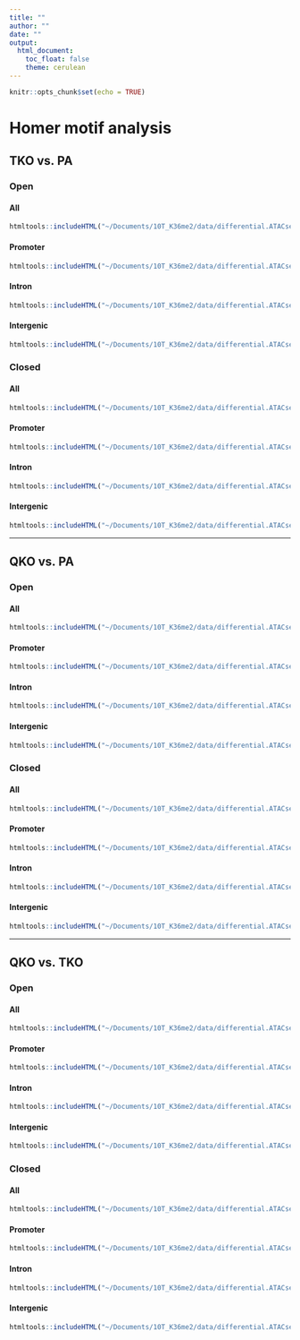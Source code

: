 ```yaml
---
title: ""
author: ""
date: ""
output:
  html_document:
    toc_float: false 
    theme: cerulean
---
```


```r
knitr::opts_chunk$set(echo = TRUE)
```

# Homer motif analysis {.tabset .tabset-pills}

## TKO vs. PA {.tabset .tabset-pills}

### Open {.tabset}

#### All

```r
htmltools::includeHTML("~/Documents/10T_K36me2/data/differential.ATACseq.regions/TKO_cf_PA_logFC_3/HOMER.out/open_peaks.all/knownResults.open_peaks.html")
```

#### Promoter

```r
htmltools::includeHTML("~/Documents/10T_K36me2/data/differential.ATACseq.regions/TKO_cf_PA_logFC_3/HOMER.out/open_peaks.promoter/knownResults.html")
```

#### Intron

```r
htmltools::includeHTML("~/Documents/10T_K36me2/data/differential.ATACseq.regions/TKO_cf_PA_logFC_3/HOMER.out/open_peaks.intron/knownResults.html")
```

#### Intergenic

```r
htmltools::includeHTML("~/Documents/10T_K36me2/data/differential.ATACseq.regions/TKO_cf_PA_logFC_3/HOMER.out/open_peaks.intergenic/knownResults.html")
```

### Closed {.tabset}

#### All

```r
htmltools::includeHTML("~/Documents/10T_K36me2/data/differential.ATACseq.regions/TKO_cf_PA_logFC_3/HOMER.out/closed_peaks.all/homer.motifs.out.closed.peaks/knownResults.closed_peaks.html")
```

#### Promoter

```r
htmltools::includeHTML("~/Documents/10T_K36me2/data/differential.ATACseq.regions/TKO_cf_PA_logFC_3/HOMER.out/closed_peaks.promoter/knownResults.html")
```

#### Intron

```r
htmltools::includeHTML("~/Documents/10T_K36me2/data/differential.ATACseq.regions/TKO_cf_PA_logFC_3/HOMER.out/closed_peaks.intron/knownResults.html")
```

#### Intergenic

```r
htmltools::includeHTML("~/Documents/10T_K36me2/data/differential.ATACseq.regions/TKO_cf_PA_logFC_3/HOMER.out/closed_peaks.intergenic/knownResults.html")
```

--- 

## QKO vs. PA {.tabset .tabset-pills}

### Open {.tabset}

#### All

```r
htmltools::includeHTML("~/Documents/10T_K36me2/data/differential.ATACseq.regions/QKO_cf_PA_logFC_3/HOMER_res/open_peaks.all/knownResults.html")
```

#### Promoter

```r
htmltools::includeHTML("~/Documents/10T_K36me2/data/differential.ATACseq.regions/QKO_cf_PA_logFC_3/HOMER_res/open_peaks.promoter/knownResults.html")
```

#### Intron

```r
htmltools::includeHTML("~/Documents/10T_K36me2/data/differential.ATACseq.regions/QKO_cf_PA_logFC_3/HOMER_res/open_peaks.intron/knownResults.html")
```

#### Intergenic

```r
htmltools::includeHTML("~/Documents/10T_K36me2/data/differential.ATACseq.regions/QKO_cf_PA_logFC_3/HOMER_res/open_peaks.intergenic/knownResults.html")
```

### Closed {.tabset}

#### All

```r
htmltools::includeHTML("~/Documents/10T_K36me2/data/differential.ATACseq.regions/QKO_cf_PA_logFC_3/HOMER_res/closed_peaks.all/knownResults.html")
```

#### Promoter

```r
htmltools::includeHTML("~/Documents/10T_K36me2/data/differential.ATACseq.regions/QKO_cf_PA_logFC_3/HOMER_res/closed_peaks.promoter/knownResults.html")
```

#### Intron

```r
htmltools::includeHTML("~/Documents/10T_K36me2/data/differential.ATACseq.regions/QKO_cf_PA_logFC_3/HOMER_res/closed_peaks.intron/knownResults.html")
```

#### Intergenic

```r
htmltools::includeHTML("~/Documents/10T_K36me2/data/differential.ATACseq.regions/QKO_cf_PA_logFC_3/HOMER_res/closed_peaks.intergenic/knownResults.html")
```

---

## QKO vs. TKO {.tabset .tabset-pills}

### Open {.tabset}

#### All

```r
htmltools::includeHTML("~/Documents/10T_K36me2/data/differential.ATACseq.regions/QKO_cf_TKO_logFC_2/HOMER_res/open_peaks.all/knownResults.html")
```

#### Promoter

```r
htmltools::includeHTML("~/Documents/10T_K36me2/data/differential.ATACseq.regions/QKO_cf_TKO_logFC_2/HOMER_res/open_peaks.promoter/knownResults.html")
```

#### Intron

```r
htmltools::includeHTML("~/Documents/10T_K36me2/data/differential.ATACseq.regions/QKO_cf_TKO_logFC_2/HOMER_res/open_peaks.intron/knownResults.html")
```

#### Intergenic

```r
htmltools::includeHTML("~/Documents/10T_K36me2/data/differential.ATACseq.regions/QKO_cf_TKO_logFC_2/HOMER_res/open_peaks.intergenic/knownResults.html")
```

### Closed {.tabset}

#### All

```r
htmltools::includeHTML("~/Documents/10T_K36me2/data/differential.ATACseq.regions/QKO_cf_TKO_logFC_2/HOMER_res/closed_peaks.all/knownResults.html")
```

#### Promoter

```r
htmltools::includeHTML("~/Documents/10T_K36me2/data/differential.ATACseq.regions/QKO_cf_TKO_logFC_2/HOMER_res/closed_peaks.promoter/knownResults.html")
```

#### Intron

```r
htmltools::includeHTML("~/Documents/10T_K36me2/data/differential.ATACseq.regions/QKO_cf_TKO_logFC_2/HOMER_res/closed_peaks.intron/knownResults.html")
```

#### Intergenic

```r
htmltools::includeHTML("~/Documents/10T_K36me2/data/differential.ATACseq.regions/QKO_cf_TKO_logFC_2/HOMER_res/closed_peaks.intergenic/knownResults.html")
```

